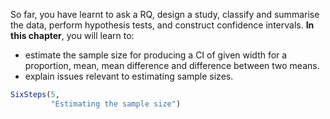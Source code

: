 ::: {.objectivesBox .objectives data-latex="{iconmonstr-target-4-240.png}"}
So far, you have learnt to ask a RQ, design a study, classify and summarise the data, perform hypothesis tests, and construct confidence intervals.
**In this chapter**, you will learn to:

* estimate the sample size for producing a CI of given width for a proportion, mean, mean difference and difference between two means.
* explain issues relevant to estimating sample sizes.

:::



```r
SixSteps(5, 
         "Estimating the sample size")
```